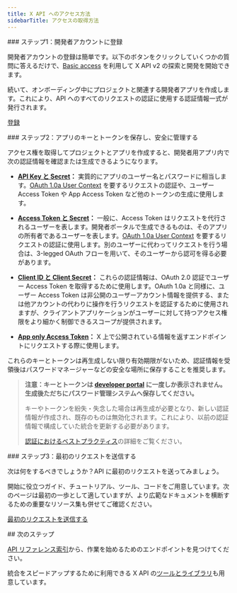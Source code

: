```yaml
---
title: X API へのアクセス方法
sidebarTitle: アクセスの取得方法
---
```


<div id="step-one-sign-up-for-a-developer-account">
  ### ステップ1：開発者アカウントに登録
</div>

開発者アカウントの登録は簡単です。以下のボタンをクリックしていくつかの質問に答えるだけで、[Basic access](https://developer.x.com/en/portal/products/basic) を利用して X API v2 の探索と開発を開始できます。

続いて、オンボーディング中にプロジェクトと関連する開発者アプリを作成します。これにより、API へのすべてのリクエストの認証に使用する認証情報一式が発行されます。

[登録](https://developer.x.com/en/portal/products/basic)

<div id="step-two-save-your-apps-key-and-tokens-and-keep-them-secure">
  ### ステップ2：アプリのキーとトークンを保存し、安全に管理する
</div>

アクセス権を取得してプロジェクトとアプリを作成すると、開発者用アプリ内で次の認証情報を確認または生成できるようになります。

- **[API Key と Secret](https://developer.x.com/resources/fundamentals/authentication/api-key-and-secret)：** 実質的にアプリのユーザー名とパスワードに相当します。[OAuth 1.0a User Context](/ja/resources/fundamentals/authentication) を要するリクエストの認証や、ユーザー Access Token や App Access Token など他のトークンの生成に使用します。

- **[Access Token と Secret](https://developer.x.com/resources/fundamentals/authentication/obtaining-user-access-tokens)：** 一般に、Access Token はリクエストを代行されるユーザーを表します。開発者ポータルで生成できるものは、そのアプリの所有者であるユーザーを表します。[OAuth 1.0a User Context](/ja/resources/fundamentals/authentication) を要するリクエストの認証に使用します。別のユーザーに代わってリクエストを行う場合は、3-legged OAuth フローを用いて、そのユーザーから認可を得る必要があります。

- **[Client ID と Client Secret](/ja/resources/fundamentals/authentication#how-to-connect-to-endpoints-using-oauth-2-0-authorization-code-flow-with-pkce)：** これらの認証情報は、OAuth 2.0 認証でユーザー Access Token を取得するために使用します。OAuth 1.0a と同様に、ユーザー Access Token は非公開のユーザーアカウント情報を提供する、または他アカウントの代わりに操作を行うリクエストを認証するために使用されますが、クライアントアプリケーションがユーザーに対して持つアクセス権限をより細かく制御できるスコープが提供されます。

- **[App only Access Token](/ja/resources/fundamentals/authentication#bearer-token-also-known-as-app-only)：** X 上で公開されている情報を返すエンドポイントにリクエストする際に使用します。

これらのキーとトークンは再生成しない限り有効期限がないため、認証情報を受領後はパスワードマネージャーなどの安全な場所に保存することを推奨します。

> **注意：キーとトークンは [developer portal](/ja/resources/fundamentals/developer-portal) に一度しか表示されません。生成後ただちにパスワード管理システムへ保存してください。**
>
> キーやトークンを紛失・失念した場合は再生成が必要となり、新しい認証情報が作成され、既存のものは無効化されます。これにより、以前の認証情報で構成していた統合を更新する必要があります。
>
> [認証におけるベストプラクティス](/ja/resources/fundamentals/authentication#authentication-best-practices)の詳細をご覧ください。

<div id="step-three-make-your-first-request">
  ### ステップ3：最初のリクエストを送信する
</div>

次は何をするべきでしょうか？API に最初のリクエストを送ってみましょう。

開始に役立つガイド、チュートリアル、ツール、コードをご用意しています。次のページは最初の一歩として適していますが、より広範なドキュメントを横断するための重要なリソース集も併せてご確認ください。

[最初のリクエストを送信する](/ja/x-api/getting-started/make-your-first-request)

<div id="next-step">
  ## 次のステップ
</div>

[API リファレンス索引](/ja/x-api/introduction)から、作業を始めるためのエンドポイントを見つけてください。

統合をスピードアップするために利用できる X API の[ツールとライブラリ](/ja/x-api/tools-and-libraries/overview)も用意しています。
